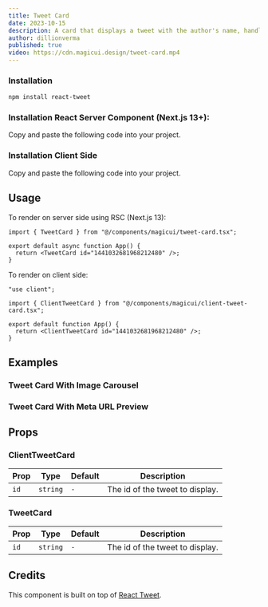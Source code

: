 ```yaml
---
title: Tweet Card
date: 2023-10-15
description: A card that displays a tweet with the author's name, handle, and profile picture.
author: dillionverma
published: true
video: https://cdn.magicui.design/tweet-card.mp4
---
```


<ComponentPreview name="tweet-card-demo" />

<Steps>

### Installation

```bash
npm install react-tweet
```

### Installation React Server Component (Next.js 13+):

Copy and paste the following code into your project.

<ComponentSource name="tweet-card" />

### Installation Client Side

Copy and paste the following code into your project.

<ComponentSource name="client-tweet-card" />

</Steps>

## Usage

To render on server side using RSC (Next.js 13):

```tsx
import { TweetCard } from "@/components/magicui/tweet-card.tsx";

export default async function App() {
  return <TweetCard id="1441032681968212480" />;
}
```

To render on client side:

```tsx
"use client";

import { ClientTweetCard } from "@/components/magicui/client-tweet-card.tsx";

export default function App() {
  return <ClientTweetCard id="1441032681968212480" />;
}
```

## Examples

### Tweet Card With Image Carousel

<ComponentPreview name="tweet-card-images" />

### Tweet Card With Meta URL Preview

<ComponentPreview name="tweet-card-meta-preview" />

## Props

### ClientTweetCard

| Prop | Type     | Default | Description                     |
| ---- | -------- | ------- | ------------------------------- |
| `id` | `string` | `-`     | The id of the tweet to display. |

### TweetCard

| Prop | Type     | Default | Description                     |
| ---- | -------- | ------- | ------------------------------- |
| `id` | `string` | `-`     | The id of the tweet to display. |

## Credits

This component is built on top of [React Tweet](https://react-tweet.vercel.app/).
